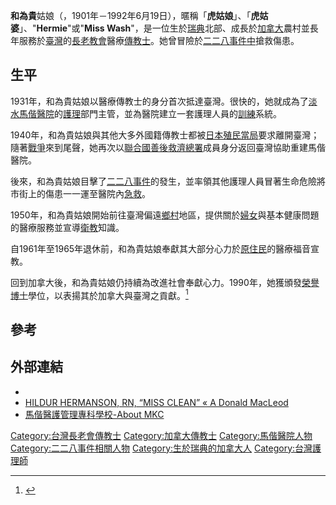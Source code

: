 {{Infobox person
| honorific_prefix = 
'''[[神學博士|神學博士]]'''
| name          = 和為貴
| native_name   = Hildur Kristine Hermanson
| title         = Miss Hildur Hermanson, R.N. 
| image         = 
| alt           = 
| caption       = 
| birth_name    = 
| birth_date    =  1901年
| birth_place   = {{SWE}}[[耶姆特蘭省|耶姆特蘭省]]霍舍
| death_date    =  1992年6月19日
| death_place   = 
| nationality   = 
| other_names   = 虎姑娘、虎姑婆、Hermie、Miss Wash
| occupation    = 醫療傳教士 
| organization  = [[長老教會|長老教會]]
| years_active  =  
| known_for     = 
| notable_works = 
| parents       = Herman Hermanson（父）
| hometown      = {{CAN}}[[薩斯喀徹溫|薩斯喀徹溫]]布坎南
}}
'''和為貴'''姑娘（{{lang-sv|'''Hildur Kristine Hermanson'''}}，1901年－1992年6月19日），暱稱「'''虎姑娘'''」、「'''虎姑婆'''」、"'''Hermie'''"或"'''Miss Wash'''"，是一位生於[[瑞典|瑞典]]北部、成長於[[加拿大|加拿大]]農村並長年服務於[[臺灣|臺灣]]的[[長老宗|長老教會]]醫療[[传教士|傳教士]]。她曾冒險於[[二二八事件|二二八事件中]]搶救傷患。

== 生平 ==
1931年，和為貴姑娘以醫療傳教士的身分首次抵達臺灣。很快的，她就成為了[[馬偕醫院|淡水馬偕醫院]]的[[護理|護理]]部門主管，並為醫院建立一套護理人員的[[訓練|訓練]]系統。

1940年，和為貴姑娘與其他大多外國籍傳教士都被[[臺灣總督府|日本殖民當局]]要求離開臺灣；隨著[[太平洋戰爭|戰爭]]來到尾聲，她再次以[[聯合國善後救濟總署|聯合國善後救濟總署]]成員身分返回臺灣協助重建馬偕醫院。

後來，和為貴姑娘目擊了[[二二八事件|二二八事件]]的發生，並率領其他護理人員冒著生命危險將市街上的傷患一一運至醫院內[[急救|急救]]。

1950年，和為貴姑娘開始前往臺灣偏遠[[鄉村|鄉村]]地區，提供關於[[婦女|婦女]]與基本健康問題的醫療服務並宣導[[衛教|衛教]]知識。

自1961年至1965年退休前，和為貴姑娘奉獻其大部分心力於[[臺灣原住民族|原住民]]的醫療福音宣教。

回到加拿大後，和為貴姑娘仍持續為改進社會奉獻心力。1990年，她獲{{link-en|溫哥華神學院|Vancouver School of Theology}}頒發[[榮譽博士|榮譽博士]]學位，以表揚其於加拿大與臺灣之貢獻。<ref>{{Cite web|url=http://www.laijohn.com/archives/pm/Hermanson,H/death/news.htm|title=和為貴姑娘去世|accessdate=2016-11-27|work=www.laijohn.com|archive-date=2020-01-18|archive-url=https://web.archive.org/web/20200118053749/http://www.laijohn.com/archives/pm/Hermanson,H/death/news.htm|dead-url=no}}</ref>

== 參考 ==
{{Reflist}}

== 外部連結 ==
*{{Cite web|url=http://www.laijohn.com/archives/pm/Hermanson,H/life/C.htm|title=和為貴姑娘    用我一生|accessdate=2016-11-27|work=www.laijohn.com|archive-date=2020-01-18|archive-url=https://web.archive.org/web/20200118054135/http://www.laijohn.com/archives/pm/Hermanson,H/life/C.htm|dead-url=no}} 
*[http://adonaldmacleod.com/china/hildur-hermanson-rn-miss-clean/ HILDUR HERMANSON, RN, “MISS CLEAN” « A Donald MacLeod]{{Wayback|url=http://adonaldmacleod.com/china/hildur-hermanson-rn-miss-clean/ |date=20201025214630 }}
*[https://web.archive.org/web/20161127064111/http://www.mkc.edu.tw/releaseRedirect.do?unitID=183&pageID=3277 馬偕醫護管理專科學校-About MKC]

{{DEFAULTSORT:Hermanson, Hildur}}
[[Category:台灣長老會傳教士|Category:台灣長老會傳教士]]
[[Category:加拿大傳教士|Category:加拿大傳教士]]
[[Category:馬偕醫院人物|Category:馬偕醫院人物]]
[[Category:二二八事件相關人物|Category:二二八事件相關人物]]
[[Category:生於瑞典的加拿大人|Category:生於瑞典的加拿大人]]
[[Category:台灣護理師|Category:台灣護理師]]